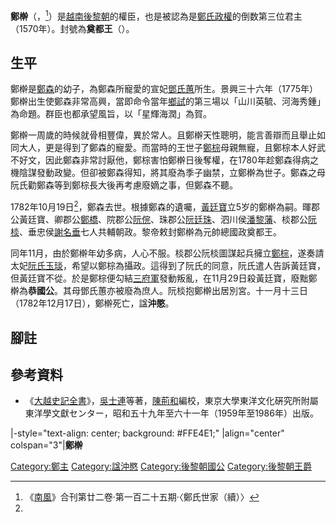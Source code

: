 {{東亞男性歷史人物
|名稱 =鄭檊
|身份 =[[後黎朝|後黎朝]][[鄭主|鄭主]]
|國家 =[[大越|大越]]
|時代 =[[黎中興朝|黎中興朝]]
|主君 =[[黎顯宗|黎顯宗]]
|屆數 =11
|最高職務 =奠都王<br/><span style="font-size:smaller;">（1782年）</span>
|前任 = [[鄭森_(越南)|鄭森]]
|繼任 = [[鄭棕|鄭棕]]
|圖片名稱 =Đặng Thị Huệ và Trịnh Cán.png
|圖片大小 =100px
|圖片說明 =《鄭家正譜》中<br>鄭檊（左）與生母鄧氏惠（右）的畫像
|姓 =
|名 =
|姓名 =
|字 =
|號=
|官職 =
|封爵 =
|封號 =奠都王 → 恭國公
|尊號 =
|府邸 =
|出生日期 =1775年<br>景興三十六年
|出生地點 =
|婚年 =
|逝世日期 =1782年12月17日<br>景興四十三年十一月初三日
|逝世地點 =
|廟號 =
|諡號 =沖愍
|墓葬 =
|祠廟 =
|父親 =[[鄭森_(越南)|鄭森]]
|嫡母 =
|母親 =[[鄧氏惠|鄧氏惠]]
|異母兄弟 =[[鄭棕|鄭棕]]
|異母姊妹 =玉映公主[[鄭氏玉櫟|鄭氏玉櫟]]<br />玉蘭公主[[鄭氏玉檢|鄭氏玉檢]]
|其他親屬 =
|功名 = 
|經歷 =1780年立世子<br />1782年封元帥總國政奠都王<br />同年廢為恭國公
|著作 =
|注釋 =
}}
'''鄭檊'''（{{vie|v='''Trịnh Cán'''|hn=鄭檊}}，{{bd|1775年||1782年|12月17日|catIdx=T鄭}}<ref name=saija>《[[南風_(越南雜誌)|南風]]》合刊第廿二卷·第一百二十五期·〈鄭氏世家（續）〉</ref>）是[[越南|越南]][[後黎朝|後黎朝]]的權臣，也是被認為是[[鄭主|鄭氏政權]]的倒数第三位君主（1570年）。封號為'''奠都王'''（{{vie|v='''Điện Đô Vương'''|hn=奠都王}}）。

==生平==
鄭檊是[[鄭森_(越南)|鄭森]]的幼子，為鄭森所寵愛的宣妃[[鄧氏蕙|鄧氏蕙]]所生。景興三十六年（1775年）鄭檊出生使鄭森非常高興，當即命令當年[[鄉試|鄉試]]的第三場以「山川英毓、河海秀鍾」為命題。群臣也都承望風旨，以「星輝海潤」為賀。

鄭檊一周歲的時候就骨相豐偉，異於常人。且鄭檊天性聰明，能言善辯而且舉止如同大人，更是得到了鄭森的寵愛。而當時的王世子[[鄭棕|鄭棕]]母親無寵，且鄭棕本人好武不好文，因此鄭森非常討厭他，鄭棕害怕鄭檊日後奪權，在1780年趁鄭森得病之機陰謀發動政變。但卻被鄭森得知，將其廢為季子幽禁，立鄭檊為世子。鄭森之母阮氏勸鄭森等到鄭棕長大後再考慮廢嫡之事，但鄭森不聽。

1782年10月19日<ref name=saija/>，鄭森去世。根據鄭森的遺囑，[[黃廷寶|黃廷寶]]立5岁的鄭檊為嗣。暉郡公黃廷寶、卿郡公[[鄭橋|鄭橋]]、院郡公[[阮俒|阮俒]]、珠郡公[[阮廷珠|阮廷珠]]、泗川侯[[潘黎藩|潘黎藩]]、棪郡公[[阮棪|阮棪]]、垂忠侯[[謝名垂|謝名垂]]七人共輔朝政。黎帝敕封鄭檊為元帥總國政奠都王。

同年11月，由於鄭檊年幼多病，人心不服。棪郡公阮棪圖謀起兵擁立[[鄭棕|鄭棕]]，遂奏請太妃[[阮氏玉琰|阮氏玉琰]]，希望以鄭棕為攝政。這得到了阮氏的同意，阮氏遣人告訴黃廷寶，但黃廷寶不從。於是鄭棕便勾結[[三府軍|三府軍]]發動叛亂，在11月29日殺黃廷寶，廢黜鄭檊為'''恭國公'''{{Notetag|〈鄭氏世家〉原文作「十月二十五日，清乂二處諸軍尊扶端南王，降封奠都王為恭國公。」}}。其母鄧氏蕙亦被廢為庶人。阮棪抱鄭檊出居別宮。十一月十三日{{Notetag|〈鄭氏世家〉原文作「壬寅年九月十三日盛王薨……是年十一月十三日薨。」，而景興壬寅干支則為四十三年。}}（1782年12月17日），鄭檊死亡，諡'''沖愍'''。

==腳註==
<references group="註" />

==參考資料==
*{{zh-hant}}{{ja}}《[[大越史記全書|大越史記全書]]》，[[吳士連|吳士連]]等著，[[陳荊和|陳荊和]]編校，東京大學東洋文化硏究所附屬東洋學文獻センター，昭和五十九年至六十一年（1959年至1986年）出版。
{{reflist}}

{{start box}}
|-style="text-align: center; background: #FFE4E1;"
|align="center" colspan="3"|'''鄭檊'''
{{s-before|[[鄭森_(越南)|鄭森]]}}
{{s-title|[[越南君主列表#鄭主|越南後黎朝鄭主]]|1782年10月19日－11月29日}}
{{s-after|[[鄭棕|鄭棕]]}}
{{end box}}

{{鄭主}}

[[Category:鄭主|Category:鄭主]]
[[Category:諡沖愍|Category:諡沖愍]]
[[Category:後黎朝國公|Category:後黎朝國公]]
[[Category:後黎朝王爵|Category:後黎朝王爵]]